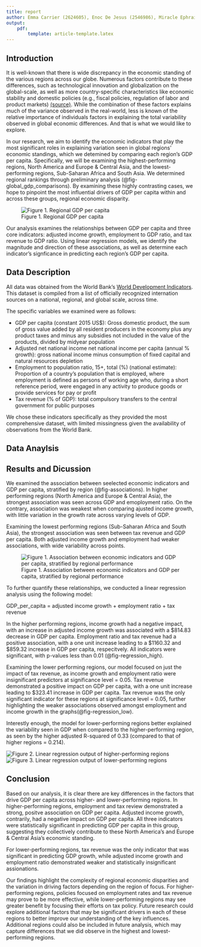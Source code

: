 ```yaml
---
title: report
author: Emma Carrier (2624605), Enoc De Jesus (2546986), Miracle Ephraim (2492732), Neil Das (2487236)
output:
    pdf: 
        template: article-template.latex
---
```


## Introduction
It is well-known that there is wide discrepancy in the economic standing of the various regions across our globe. Numerous factors contribute to these differences, such as technological innovation and globalization on the global-scale, as well as more country-specific characteristics like economic stability and domestic policies (e.g., fiscal policies, regulation of labor and product markets) [(source)](https://www.imf.org/en/Topics/Inequality/introduction-to-inequality#:~:text=Global%20factors%2C%20such%20as%20technological,Card%20and%20DiNardo%2C%202002). While the combination of these factors explains much of the variance observed in the real-world, less is known of the relative importance of individuals factors in explaining the total variability observed in global economic differences. And that is what we would like to explore. 

In our research, we aim to identify the economic indicators that play the most significant roles in explaining variation seen in global regions' economic standings, which we detemined by comparing each region's GDP per capita. Specifically, we will be examining the highest-performing regions, North America and Europe & Central Asia, and the lowest-performing regions, Sub-Saharan Africa and South Asia. We determined regional rankings through preliminary analysis (@fig-global_gdp_comparisons). By examining these highly contrasting cases, we hope to pinpoint the most influential drivers of GDP per capita within and across these groups, regional economic disparity.

![Figure 1. Regional GDP per capita](scripts/report/regional_gdp_per_capita.png){#fig-global_gdp_comparisons}

Our analysis examines the relationships between GDP per capita and three core indicators: adjusted income growth, employment to GDP ratio, and tax revenue to GDP ratio. Using linear regression models, we identify the magnitude and direction of these associations, as well as determine each indicator's signficance in predicting each region's GDP per capita. 

## Data Description

All data was obtained from the World Bank's [World Development Indicators](https://databank.worldbank.org/source/world-development-indicators/preview/on). This dataset is compiled from a list of officially recognized internation sources on a national, regional, and global scale, across time. 

The specific variables we examined were as follows:

* GDP per capita (constant 2015 US$): Gross domestic product, the sum of gross value added by all resident producers in the economy plus any product taxes and minus any subsidies not included in the value of the products, divided by midyear population
* Adjusted net national income net national income per capita (annual % growth): gross national income minus consumption of fixed capital and natural resources depletion
* Employment to population ratio, 15+, total (%) (national estimate): Proportion of a country's population that is employed, where employment is defined as persons of working age who, during a short reference period, were engaged in any activity to produce goods or provide services for pay or profit 
* Tax revenue (% of GDP): total compulsory transfers to the central government for public purposes

We chose these indicators specifically as they provided the most comprehensive dataset, with limited missingness given the availability of observations from the World Bank. 

## Data Anaylsis

## Results and Dicussion
We examined the association between seelected economic indicators and GDP per capita, stratified by region (@fig-associations). In higher performing regions (North America and Europe & Central Asia), the strongest association was seen across GDP and emoployment ratio. On the contrary, association was weakest when comparing ajusted income growth, with little variation in the growth rate across varying levels of GDP. 

Examining the lowest performing regions (Sub-Saharan Africa and South Asia), the strongest association was seen between tax revenue and GDP per capita. Both adjusted income growth and employment had weaker associations, with wide variability across points. 

![Figure 1. Association between economic indicators and GDP per capita, stratified by regional performance](scripts/report/predictors_vs_gdp_with_regression_lines.png){#fig-associations}

To further quantify these relationships, we conducted a linear regression analysis using the following model: 

GDP_per_capita = adjusted income growth + employment ratio + tax revenue

In the higher performing regions, income growth had a negative impact, with an increase in adjusted income growth was associated with a $814.83 decrease in GDP per capita. Employment ratio and tax revenue had a positive association, with a one unit increase leading to a $1160.32 and $859.32 increase in GDP per capita, respecitvely. All indicators were significant, with p-values less than 0.01 (@fig-regression_high). 

Examining the lower performing regions, our model focused on just the impact of tax revenue, as income growth and employment ratio were insignificant predictors at significance level = 0.05. Tax revenue demonstrated a positive impact on GDP per capita, with a one unit increase leading to $323.41 increase in GDP per capita. Tax revenue was the only significant indicator for these regions at significance level = 0.05, further highlighting the weaker associations observed amongst employment and income growth in the graphs(@fig-regression_low). 

Interestly enough, the model for lower-performing regions better explained the variability seen in GDP when compared to the higher-performing region, as seen by the higher adjusted R-squared of 0.33 (compared to that of higher regions = 0.214). 

![Figure 2. Linear regression output of higher-performing regions](figures/high_regression.jpeg){#fig-regression_high}
![Figure 3. Linear regression output of lower-performing regions](figures/low_regression.jpeg){#fig-regression_low}

## Conclusion
Based on our analysis, it is clear there are key differences in the factors that drive GDP per capita across higher- and lower-performing regions. In higher-performing regions, employment and tax review demonstrated a strong, positve association on GDP per capita. Adjusted income growth, contrarily, had a negative impact on GDP per capita. All three indicators were statistically significant in predicting GDP per capita in this group, suggesting they collectively contribute to these North America's and Europe & Central Asia's economic standing. 

For lower-performing regions, tax revenue was the only indicator that was significant in predicting GDP growth, while adjusted income growth and employment ratio demonstrated weaker and statistically insignificant assionations. 

Our findings highlight the complexity of regional economic disparities and the variation in driving factors depending on the region of focus. For higher-performing regions, policies focused on employment rates and tax revenue may prove to be more effective, while lower-performing regions may see greater benefit by focusing their efforts on tax policy. Future research could explore additional factors that may be significant drivers in each of these regions to better improve our understanding of the key influences. Additional regions could also be included in future analysis, which may capture differences that we did observe in the highest and lowest-performing regions. 
